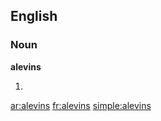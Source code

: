 ==English==

===Noun===
'''alevins'''

# {{plural of|[[alevin]]}}

[[ar:alevins]]
[[fr:alevins]]
[[simple:alevins]]